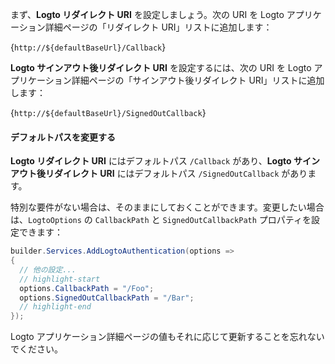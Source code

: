 

<AssumingUrl />

まず、**Logto リダイレクト URI** を設定しましょう。次の URI を Logto アプリケーション詳細ページの「リダイレクト URI」リストに追加します：

<CodeBlock>{`http://${defaultBaseUrl}/Callback`}</CodeBlock>

**Logto サインアウト後リダイレクト URI** を設定するには、次の URI を Logto アプリケーション詳細ページの「サインアウト後リダイレクト URI」リストに追加します：

<CodeBlock>{`http://${defaultBaseUrl}/SignedOutCallback`}</CodeBlock>

#### デフォルトパスを変更する

**Logto リダイレクト URI** にはデフォルトパス `/Callback` があり、**Logto サインアウト後リダイレクト URI** にはデフォルトパス `/SignedOutCallback` があります。

特別な要件がない場合は、そのままにしておくことができます。変更したい場合は、`LogtoOptions` の `CallbackPath` と `SignedOutCallbackPath` プロパティを設定できます：

```csharp title="Program.cs"
builder.Services.AddLogtoAuthentication(options =>
{
  // 他の設定...
  // highlight-start
  options.CallbackPath = "/Foo";
  options.SignedOutCallbackPath = "/Bar";
  // highlight-end
});
```

Logto アプリケーション詳細ページの値もそれに応じて更新することを忘れないでください。
